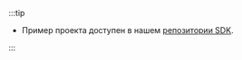 :::tip

- Пример проекта доступен в нашем [репозитории SDK](https://github.com/logto-io/js/tree/master/packages/express-sample).

:::
